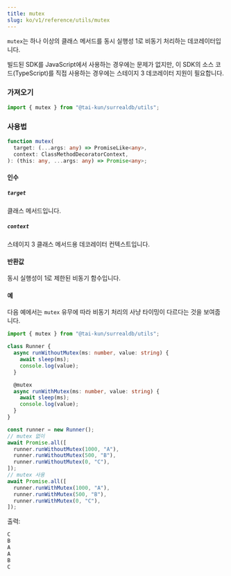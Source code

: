 ```yaml
---
title: mutex
slug: ko/v1/reference/utils/mutex
---
```



`mutex`는 하나 이상의 클래스 메서드를 동시 실행성 1로 비동기 처리하는 데코레이터입니다.

<Aside type="caution">
  빌드된 SDK를 JavaScript에서 사용하는 경우에는 문제가 없지만, 이 SDK의 소스 코드(TypeScript)를 직접 사용하는 경우에는 스테이지 3 데코레이터 지원이 필요합니다.
</Aside>

### 가져오기

```ts
import { mutex } from "@tai-kun/surrealdb/utils";
```

### 사용법

```ts
function mutex(
  target: (...args: any) => PromiseLike<any>,
  context: ClassMethodDecoratorContext,
): (this: any, ...args: any) => Promise<any>;
```

#### 인수

##### `target`

클래스 메서드입니다.

##### `context`

스테이지 3 클래스 메서드용 데코레이터 컨텍스트입니다.

#### 반환값

동시 실행성이 1로 제한된 비동기 함수입니다.

#### 예

다음 예에서는 `mutex` 유무에 따라 비동기 처리의 사냥 타이밍이 다르다는 것을 보여줍니다.

```ts
import { mutex } from "@tai-kun/surrealdb/utils";

class Runner {
  async runWithoutMutex(ms: number, value: string) {
    await sleep(ms);
    console.log(value);
  }

  @mutex
  async runWithMutex(ms: number, value: string) {
    await sleep(ms);
    console.log(value);
  }
}

const runner = new Runner();
// mutex 없이
await Promise.all([
  runner.runWithoutMutex(1000, "A"),
  runner.runWithoutMutex(500, "B"),
  runner.runWithoutMutex(0, "C"),
]);
// mutex 사용
await Promise.all([
  runner.runWithMutex(1000, "A"),
  runner.runWithMutex(500, "B"),
  runner.runWithMutex(0, "C"),
]);
```

출력:

```js
C
B
A
A
B
C
```
